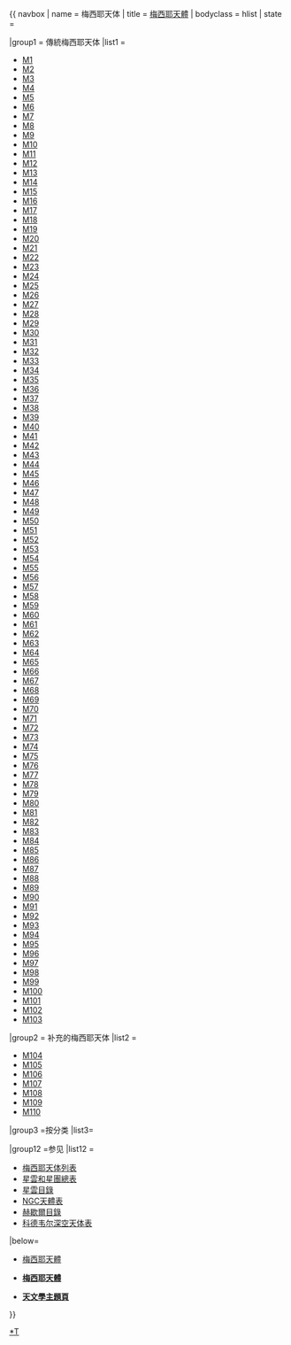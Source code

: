 {{ navbox 
| name      = 梅西耶天体
| title     = [[梅西耶天體]]
| bodyclass = hlist
| state     = {{{state|<noinclude>uncollapsed</noinclude>}}}

|group1   = 傳統梅西耶天体
|list1    = 
* [[蟹狀星雲|M1]]
* [[M2 (球狀星團)|M2]]
* [[M3 (球狀星團)|M3]]
* [[M4 (球狀星團)|M4]]
* [[M5 (球狀星團)|M5]]
* [[蝴蝶星團|M6]]
* [[托勒密星團|M7]]
* [[礁湖星雲|M8]]
* [[M9 (球狀星團)|M9]]
* [[M10 (球狀星團)|M10]]
* [[M11]]
* [[M12 (球狀星團)|M12]]
* [[M13]]
* [[M14 (球狀星團)|M14]]
* [[M15]]
* [[鹰星云|M16]]
* [[M17]]
* [[M18 (疏散星团)|M18]]
* [[M19]]
* [[三葉星雲|M20]]
* [[M21 (疏散星团)|M21]]
* [[M22 (星團)|M22]]
* [[M23]]
* [[人馬座恆星雲|M24]]
* [[M25 (疏散星團)|M25]]
* [[M26 (疏散星團)|M26]]
* [[哑铃星云|M27]]
* [[M28]]
* [[M29 (疏散星團)|M29]]
* [[M30]]
* [[仙女座星系|M31]]
* [[M32]]
* [[三角座星系|M33]]
* [[M34]]
* [[M35]]
* [[M36 (疏散星团)|M36]]
* [[M37]]
* [[M38]]
* [[M39 (疏散星團)|M39]]
* [[M40 (雙星)|M40]]
* [[M41]]
* [[猎户座大星云|M42]]
* [[M43 (发射星云)|M43]]
* [[鬼宿星團|M44]]
* [[昴宿星團|M45]]
* [[M46 (疏散星团)|M46]]
* [[M47 (疏散星團)|M47]]
* [[M48]]
* [[M49]]
* [[M50 (疏散星团)|M50]]
* [[渦狀星系|M51]]
* [[M52]]
* [[M53 (球狀星團)|M53]]
* [[M54]]
* [[M55]]
* [[M56]]
* [[環狀星雲|M57]]
* [[M58]]
* [[M59]]
* [[M60 (橢圓星系)|M60]]
* [[M61 (螺旋星系)|M61]]
* [[M62 (球狀星團)|M62]]
* [[向日葵星系|M63]]
* [[黑眼星系|M64]]
* [[M65]]
* [[M66]]
* [[M67 (疏散星團)|M67]]
* [[M68]]
* [[M69]]
* [[M70]]
* [[M71]]
* [[M72 (球狀星團)|M72]]
* [[M73 (星群)|M73]]
* [[M74]]
* [[M75 (球狀星團)|M75]]
* [[小啞鈴星雲|M76]]
* [[M77]]
* [[M78]]
* [[M79 (球狀星團)|M79]]
* [[M80]]
* [[波德星系|M81]]
* [[雪茄星系|M82]]
* [[南風車星系|M83]]
* [[M84]]
* [[M85]]
* [[M86]]
* [[室女A星系|M87]]
* [[M88]]
* [[M89]]
* [[M90]]
* [[M91]]
* [[M92 (球狀星團)|M92]]
* [[M93]]
* [[M94 (螺旋星系)|M94]]
* [[M95 (棒旋星系)|M95]]
* [[M96]]
* [[猫头鹰星云|M97]]
* [[M98]]
* [[M99]]
* [[M100]]
* [[風車星系|M101]]
* [[M102]]
* [[M103 (星團)|M103]]

|group2   = 补充的梅西耶天体
|list2    = 
* [[闊邊帽星系|M104]]
* [[M105]]
* [[M106]]
* [[M107 (球狀星團)|M107]]
* [[M108]]
* [[M109 (棒旋星系)|M109]]
* [[M110 (橢圓星系)|M110]]

|group3 =按分类
|list3={{navbox subgroup

|group1 =[[螺旋星系]]
|list1=
* [[仙女座星系|M31]]
* [[三角座星系|M33]]
* [[渦狀星系|M51]]
* [[M61 (螺旋星系)|M61]]
* [[向日葵星系|M63]]
* [[黑眼星系|M64]]
* [[M65]]
* [[M66]]
* [[M74]]
* [[波德星系|M81]]
* [[M88]]
* [[M90]]
* [[M94 (螺旋星系)|M94]]
* [[M96]]
* [[M98]]
* [[M99]]
* [[M100]]
* [[風車星系|M101]]
* [[闊邊帽星系|M104]]
* [[M108]]

|group2 =[[棒旋星系]]
|list2=
* [[M58]]
* [[M77]]
* [[南風車星系|M83]]
* [[M91]]
* [[M95 (棒旋星系)|M95]]
* [[M109 (棒旋星系)|M109]]

|group3 =[[椭圆星系]]
|list3=
* [[M32]]
* [[M49]]
* [[M59]]
* [[M60 (橢圓星系)|M60]]
* [[M84]]
* [[M85]]
* [[M86]]
* [[室女A星系|M87]]
* [[M89]]
* [[M102]]
* [[M105]]
* [[M106]]
* [[M110 (椭圆星系)|M110]]

|group4 =[[不规则星系]]
|list4=[[雪茄星系|M82]]

|group5 =[[球狀星團]]
|list5=
* [[M2 (球狀星團)|M2]]
* [[M3 (球狀星團)|M3]]
* [[M4 (球狀星團)|M4]]
* [[M5 (球狀星團)|M5]]
* [[M9 (球狀星團)|M9]]
* [[M10 (球狀星團)|M10]]
* [[M12 (球狀星團)|M12]]
* [[M13]]
* [[M14 (球狀星團)|M14]]
* [[M15]]
* [[M19]]
* [[M22 (星團)|M22]]
* [[M28]]
* [[M30]]
* [[M53 (球狀星團)|M53]]
* [[M54]]
* [[M55]]
* [[M56]]
* [[M62 (球狀星團)|M62]]
* [[M68]]
* [[M69]]
* [[M70]]
* [[M71]]
* [[M72 (球狀星團)|M72]]
* [[M75 (球狀星團)|M75]]
* [[M79 (球狀星團)|M79]]
* [[M80]]
* [[M92 (球狀星團)|M92]]
* [[M107 (球狀星團)|M107]]

| group6 =[[疏散星团]]
|list6=
* [[蝴蝶星團|M6]]
* [[托勒密星團|M7]]
* [[M11]]
* [[M18 (疏散星團)|M18]]
* [[M21 (疏散星團)|M21]]
* [[M23]]
* [[M25 (疏散星團)|M25]]
* [[M26 (疏散星團)|M26]]
* [[M29 (疏散星團)|M29]]
* [[M34]]
* [[M35]]
* [[M36 (疏散星团)|M36]]
* [[M37]]
* [[M38]]
* [[M39 (疏散星团)|M39]]
* [[M41]]
* [[鬼宿星团|M44]]
* [[昴宿星团|M45]]
* [[M46 (疏散星團)|M46]]
* [[M47 (疏散星團)|M47]]
* [[M48]]
* [[M50 (疏散星團)|M50]]
* [[M52]]
* [[M67 (疏散星團)|M67]]
* [[M93]]
* [[M103 (星團)|M103]]

|group7 =[[行星状星云]]和[[超新星遗迹|超新星遗迹]]
|list7=
* [[蟹狀星雲|M1]]
* [[哑铃星云|M27]]
* [[環狀星雲|M57]]
* [[小啞鈴星雲|M76]]
* [[猫头鹰星云|M97]]

|group8 = 一般[[星云]]
|list8=
* [[礁湖星雲|M8]]
* [[鹰星云|M16]]
* [[M17]]
* [[三葉星雲|M20]]
* [[猎户座大星云|M42]]
* [[M43 (發射星雲)|M43]]
* [[M78]]

|group9 = 其他
|list9=
* [[人馬座恆星雲|M24]]
* [[M40 (双星)|M40]]
* [[M73 (星群)|M73]]
}}

|group12   =参见
|list12    =
* [[梅西耶天体列表]]
* [[星雲和星團總表]]
* [[星雲目錄]]
* [[NGC天體表]]
* [[赫歇爾目錄]]
* [[科德韦尔深空天体表]]

|below=
* {{Icon|Book}} [[Book:Messier objects|梅西耶天體]]
* {{Icon|Category}} '''[[:Category:梅西耶天體|梅西耶天體]]'''
* {{Icon|Portal}} '''[[Portal:Astronomy|天文學主題頁]]'''
}}
<noinclude>
{{Documentation}}

[[Category:天文學模板|{{PAGENAME}}]]
[[Category:梅西耶天體|*T]]
</noinclude>